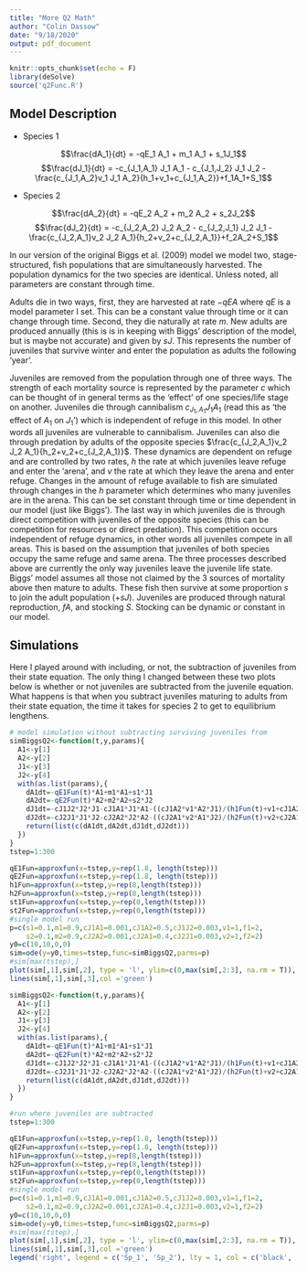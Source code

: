 ---
title: "More Q2 Math"
author: "Colin Dassow"
date: "9/18/2020"
output: pdf_document
---

```{r setup, include=FALSE}
knitr::opts_chunk$set(echo = F)
library(deSolve)
source('q2Func.R')
```

## Model Description

* Species 1
  
$$\frac{dA_1}{dt} = -qE_1 A_1 + m_1 A_1 + s_1J_1$$
$$\frac{dJ_1}{dt} = -c_{J_1,A_1} J_1 A_1 - c_{J_1,J_2} J_1 J_2 - \frac{c_{J_1,A_2}v_1 J_1 A_2}{h_1+v_1+c_{J_1,A_2}}+f_1A_1+S_1$$

* Species 2
  
$$\frac{dA_2}{dt} = -qE_2 A_2 + m_2 A_2 + s_2J_2$$
$$\frac{dJ_2}{dt} = -c_{J_2,A_2} J_2 A_2 - c_{J_2,J_1} J_2 J_1 - \frac{c_{J_2,A_1}v_2 J_2 A_1}{h_2+v_2+c_{J_2,A_1}}+f_2A_2+S_1$$

In our version of the original Biggs et al. (2009) model we model two, stage-structured, fish populations that are simultaneously harvested. The population dynamics for the two species are identical. Unless noted, all parameters are constant through time. 
  
  Adults die in two ways, first, they are harvested at rate $-qEA$ where $qE$ is a model parameter I set. This can be a constant value through time or it can change through time. Second, they die naturally at rate $m$. New adults are produced annually (this is is in keeping with Biggs' description of the model, but is maybe not accurate) and given by $sJ$. This represents the number of juveniles that survive winter and enter the population as adults the following 'year'. 

  Juveniles are removed from the population through one of three ways. The strength of each mortality source is represented by the parameter $c$ which can be thought of in general terms as the 'effect' of one species/life stage on another. Juveniles die through cannibalism $c_{J_1,A_1} J_1 A_1$ (read this as 'the effect of $A_1$ on $J_1$') which is independent of refuge in this model. In other words all juveniles are vulnerable to cannibalism. Juveniles can also die through predation by adults of the opposite species $\frac{c_{J_2,A_1}v_2 J_2 A_1}{h_2+v_2+c_{J_2,A_1}}$. These dynamics are dependent on refuge and are controlled by two rates, $h$ the rate at which juveniles leave refuge and enter the 'arena', and $v$ the rate at which they leave the arena and enter refuge. Changes in the amount of refuge available to fish are simulated through changes in the $h$ parameter which determines who many juveniles are in the arena. This can be set constant through time or time dependent in our model (just like Biggs'). The last way in which juveniles die is through direct competition with juveniles of the opposite species (this can be competition for resources or direct predation). This competition occurs independent of refuge dynamics, in other words all juveniles compete in all areas. This is based on the assumption that juveniles of both species occupy the same refuge and same arena. The three processes described above are currently the only way juveniles leave the juvenile life state. Biggs' model assumes all those not claimed by the 3 sources of mortality above then mature to adults. These fish then survive at some proportion $s$ to join the adult population ($+sJ$). Juveniles are produced through natural reproduction, $fA$, and stocking $S$. Stocking can be dynamic or constant in our model. 


## Simulations

Here I played around with including, or not, the subtraction of juveniles from their state equation. The only thing I changed between these two plots below is whether or not juveniles are subtracted from the juvenile equation. What happens is that when you subtract juveniles maturing to adults from their state equation, the time it takes for species 2 to get to equilibrium lengthens.

```{r}
# model simulation without subtracting surviving juveniles from
simBiggsQ2<-function(t,y,params){
  A1<-y[1]
  A2<-y[2]
  J1<-y[3]
  J2<-y[4]
  with(as.list(params),{
    dA1dt=-qE1Fun(t)*A1+m1*A1+s1*J1
    dA2dt=-qE2Fun(t)*A2+m2*A2+s2*J2
    dJ1dt=-cJ1J2*J2*J1-cJ1A1*J1*A1-((cJ1A2*v1*A2*J1)/(h1Fun(t)+v1+cJ1A2*A2))+f1*A1+st1Fun(t)
    dJ2dt=-cJ2J1*J1*J2-cJ2A2*J2*A2-((cJ2A1*v2*A1*J2)/(h2Fun(t)+v2+cJ2A1*A1))+f2*A2+st2Fun(t)
    return(list(c(dA1dt,dA2dt,dJ1dt,dJ2dt)))
  })
}
tstep=1:300

qE1Fun=approxfun(x=tstep,y=rep(1.8, length(tstep)))
qE2Fun=approxfun(x=tstep,y=rep(1.8, length(tstep)))
h1Fun=approxfun(x=tstep,y=rep(8,length(tstep)))
h2Fun=approxfun(x=tstep,y=rep(8,length(tstep)))
st1Fun=approxfun(x=tstep,y=rep(0,length(tstep)))
st2Fun=approxfun(x=tstep,y=rep(0,length(tstep)))
#single model run
p=c(s1=0.1,m1=0.9,cJ1A1=0.001,cJ1A2=0.5,cJ1J2=0.003,v1=1,f1=2,
    s2=0.1,m2=0.9,cJ2A2=0.001,cJ2A1=0.4,cJ2J1=0.003,v2=1,f2=2)
y0=c(10,10,0,0)
sim=ode(y=y0,times=tstep,func=simBiggsQ2,parms=p)
#sim[max(tstep),]
plot(sim[,1],sim[,2], type = 'l', ylim=c(0,max(sim[,2:3], na.rm = T)), xlab = 'TimeStep', ylab = 'Abundance', main = 'Juveniles Not Subtracted')
lines(sim[,1],sim[,3],col ='green')
```

```{r}

simBiggsQ2<-function(t,y,params){
  A1<-y[1]
  A2<-y[2]
  J1<-y[3]
  J2<-y[4]
  with(as.list(params),{
    dA1dt=-qE1Fun(t)*A1+m1*A1+s1*J1
    dA2dt=-qE2Fun(t)*A2+m2*A2+s2*J2
    dJ1dt=-cJ1J2*J2*J1-cJ1A1*J1*A1-((cJ1A2*v1*A2*J1)/(h1Fun(t)+v1+cJ1A2*A2))-s1*J1+f1*A1+st1Fun(t)
    dJ2dt=-cJ2J1*J1*J2-cJ2A2*J2*A2-((cJ2A1*v2*A1*J2)/(h2Fun(t)+v2+cJ2A1*A1))-s2*J2+f2*A2+st2Fun(t)
    return(list(c(dA1dt,dA2dt,dJ1dt,dJ2dt)))
  })
}

#run where juveniles are subtracted
tstep=1:300

qE1Fun=approxfun(x=tstep,y=rep(1.8, length(tstep)))
qE2Fun=approxfun(x=tstep,y=rep(1.8, length(tstep)))
h1Fun=approxfun(x=tstep,y=rep(8,length(tstep)))
h2Fun=approxfun(x=tstep,y=rep(8,length(tstep)))
st1Fun=approxfun(x=tstep,y=rep(0,length(tstep)))
st2Fun=approxfun(x=tstep,y=rep(0,length(tstep)))
#single model run
p=c(s1=0.1,m1=0.9,cJ1A1=0.001,cJ1A2=0.5,cJ1J2=0.003,v1=1,f1=2,
    s2=0.1,m2=0.9,cJ2A2=0.001,cJ2A1=0.4,cJ2J1=0.003,v2=1,f2=2)
y0=c(10,10,0,0)
sim=ode(y=y0,times=tstep,func=simBiggsQ2,parms=p)
#sim[max(tstep),]
plot(sim[,1],sim[,2], type = 'l', ylim=c(0,max(sim[,2:3], na.rm = T)), xlab = 'TimeStep', ylab = 'Abundance', main = 'Juveniles Subtracted')
lines(sim[,1],sim[,3],col ='green')
legend('right', legend = c('Sp_1', 'Sp_2'), lty = 1, col = c('black', 'green'))
```

